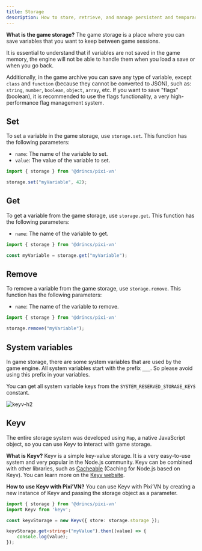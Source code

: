 ```yaml
---
title: Storage
description: How to store, retrieve, and manage persistent and temporary variables in Pixi’VN, including Keyv integration.
---
```


**What is the game storage?** The game storage is a place where you can save variables that you want to keep between game sessions.

It is essential to understand that if variables are not saved in the game memory, the engine will not be able to handle them when you <DynamicLink href="/start/save#load">load a save</DynamicLink> or when you <DynamicLink href="/start/labels-flow#go-back">go back</DynamicLink>.

Additionally, in the game archive you can save any type of variable, except `class` and `function` (because they cannot be converted to JSON), such as: `string`, `number`, `boolean`, `object`, `array`, etc. If you want to save "flags" (boolean), it is recommended to use the <DynamicLink href="/start/flags">flags functionality</DynamicLink>, a very high-performance flag management system.

## Set

To set a variable in the game storage, use `storage.set`. This function has the following parameters:

* `name`: The name of the variable to set.
* `value`: The value of the variable to set.

```typescript
import { storage } from '@drincs/pixi-vn'

storage.set("myVariable", 42);
```

## Get

To get a variable from the game storage, use `storage.get`. This function has the following parameters:

* `name`: The name of the variable to get.

```typescript
import { storage } from '@drincs/pixi-vn'

const myVariable = storage.get("myVariable");
```

## Remove

To remove a variable from the game storage, use `storage.remove`. This function has the following parameters:

* `name`: The name of the variable to remove.

```typescript
import { storage } from '@drincs/pixi-vn'

storage.remove("myVariable");
```

## System variables

In game storage, there are some system variables that are used by the game engine. All system variables start with the prefix `___`.
So please avoid using this prefix in your variables.

You can get all system variable keys from the `SYSTEM_RESERVED_STORAGE_KEYS` constant.

![keyv-h2](/keyv.svg)

## Keyv

The entire storage system was developed using `Map`, a native JavaScript object, so you can use Keyv to interact with game storage.

**What is Keyv?** Keyv is a simple key-value storage. It is a very easy-to-use system and very popular in the Node.js community. Keyv can be combined with other libraries, such as [Cacheable](https://cacheable.org/) (Caching for Node.js based on Keyv). You can learn more on the [Keyv website](https://keyv.org/).

**How to use Keyv with Pixi’VN?** You can use Keyv with Pixi’VN by creating a new instance of Keyv and passing the storage object as a parameter.

```typescript
import { storage } from '@drincs/pixi-vn'
import Keyv from 'keyv';

const keyvStorage = new Keyv({ store: storage.storage });

keyvStorage.get<string>("myValue").then((value) => {
    console.log(value);
});
```
